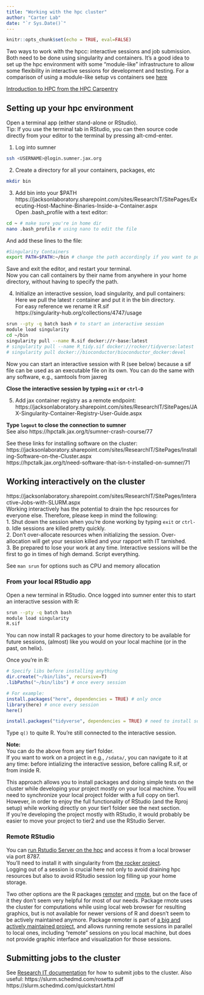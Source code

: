 ```yaml
---
title: "Working with the hpc cluster"
author: "Carter Lab"
date: "`r Sys.Date()`"
---
```


```r
knitr::opts_chunk$set(echo = TRUE, eval=FALSE)
```

Two ways to work with the hpcc: interactive sessions and job submission. Both need to be done using singularity and containers. It's a good idea to set up the hpc environment with some "module-like" infrastructure to allow some flexibility in interactive sessions for development and testing.
For a comparison of using a module-like setup vs containers see [here](https://hpctalk.jax.org/t/need-software-that-isn-t-installed-on-sumner/71)  

[Introduction to HPC from the HPC Carpentry](https://hpc-carpentry.github.io/hpc-intro/)

## Setting up your hpc environment
Open a terminal app (either stand-alone or RStudio).  
Tip: If you use the terminal tab in RStudio, you can then source code directly from your editor to the terminal by pressing alt-cmd-enter.

1. Log into sumner  
```bash
ssh <USERNAME>@login.sumner.jax.org
```

2. Create a directory for all your containers, packages, etc    
```bash
mkdir bin
```

3. Add bin into your $PATH  
https://jacksonlaboratory.sharepoint.com/sites/ResearchIT/SitePages/Executing-Host-Machine-Binaries-Inside-a-Container.aspx  
Open .bash_profile with a text editor:
```bash
cd ~ # make sure you're in home dir
nano .bash_profile # using nano to edit the file
```
And add these lines to the file:
```bash
#Singularity Containers
export PATH=$PATH:~/bin # change the path accordingly if you want to put the bin elsewhere
```
Save and exit the editor, and restart your terminal.  
Now you can call containers by their name from anywhere in your home directory, without having to specify the path.

4. Initialize an interactive session, load singularity, and pull containers:  
Here we pull the latest r container and put it in the bin directory.  
For easy reference we rename it R.sif  
https://singularity-hub.org/collections/4747/usage  
```bash
srun --pty -q batch bash # to start an interactive session
module load singularity
cd ~/bin
singularity pull --name R.sif docker://r-base:latest
# singularity pull --name R_tidy.sif docker://rocker/tidyverse:latest
# singularity pull docker://bioconductor/bioconductor_docker:devel
```
Now you can start an interactive session with R (see below) because a sif file can be used as an executable file on its own. 
You can do the same with any software, e.g., samtools from jaxreg

**Close the interactive session by typing ```exit``` or ```ctrl-D```**  

5. Add jax container registry as a remote endpoint:  
https://jacksonlaboratory.sharepoint.com/sites/ResearchIT/SitePages/JAX-Singularity-Container-Registry-User-Guide.aspx  

**Type ```logout``` to close the connection to sumner**  
See also https://hpctalk.jax.org/t/sumner-crash-course/77  

See these links for installing software on the cluster:
https://jacksonlaboratory.sharepoint.com/sites/ResearchIT/SitePages/Installing-Software-on-the-Cluster.aspx  
https://hpctalk.jax.org/t/need-software-that-isn-t-installed-on-sumner/71  

## Working interactively on the cluster
https://jacksonlaboratory.sharepoint.com/sites/ResearchIT/SitePages/Interactive-Jobs-with-SLURM.aspx  
Working interactively has the potential to drain the hpc resources for everyone else. Therefore, please keep in mind the following:  
1. Shut down the session when you're done working by typing ```exit``` or ```ctrl-D```. Idle sessions are killed pretty quickly.  
2. Don't over-allocate resources when initializing the session. Over-allocation will get your session killed and your rapport with IT tarnished.   
3. Be prepared to lose your work at any time. Interactive sessions will be the first to go in times of high demand. Script everything.  

See ```man srun``` for options such as CPU and memory allocation  

### From your local RStudio app
Open a new terminal in RStudio. Once logged into sumner enter this to start an interactive session with R:  
```bash
srun --pty -q batch bash
module load singularity
R.sif
```
You can now install R packages to your home directory to be available for future sessions, (almost) like you would on your local machine (or in the past, on helix).  

Once you're in R:
```r
# Specify libs before installing anything
dir.create("~/bin/libs", recursive=T)
.libPaths("~/bin/libs") # once every session

# For example:
install.packages("here", dependencies = TRUE) # only once
library(here) # once every session
here()

install.packages("tidyverse", dependencies = TRUE) # need to install some dependencies manually FIND CONTAINER TO REPLACE R.sif
```
Type ```q()``` to quite R. You're still connected to the interactive session.  

**Note:**  
You can do the above from any tier1 folder.  
If you want to work on a project in e.g., ```/sdata/```, you can navigate to it at any time: before intializing the interactive session, before calling R.sif, or from inside R.  

This approach allows you to install packages and doing simple tests on the cluster while developing your project mostly on your local machine. You will need to synchronize your local project folder with a full copy on tier1.
However, in order to enjoy the full functionality of RStudio (and the Rproj setup) while working directly on your tier1 folder see the next section.  
If you're developing the project mostly with RStudio, it would probably be easier to move your project to tier2 and use the RStudio Server.

### Remote RStudio

You can [run Rstudio Server on the hpc](https://divingintogeneticsandgenomics.rbind.io/post/run-rstudio-server-with-singularity-on-hpc/) and access it from a local browser via port 8787.  
You'll need to install it with singularity from [the rocker project](https://www.rocker-project.org/use/singularity/).  
Logging out of a session is crucial here not only to avoid draining hpc resources but also to avoid RStudio session log filling up your home storage.  

Two other options are the R packages [remoter](https://cran.r-project.org/web/packages/remoter/index.html) and [rmote](https://github.com/cloudyr/rmote), but on the face of it they don't seem very helpful for most of our needs. Package rmote uses the cluster for computations while using local web browser for resulting graphics, but is not available for newer versions of R and doesn't seem to be actively maintained anymore. Package remoter is part of [a big and actively maintained project](https://pbdr.org/index.html), and allows running remote sessions in parallel to local ones, including "remote" sessions on you local machine, but does not provide graphic interface and visualization for those sessions.

## Submitting jobs to the cluster
See [Research IT documentation](https://jacksonlaboratory.sharepoint.com/sites/ResearchIT/SitePages/Documentation.aspx) for how to submit jobs to the cluster.
Also useful:
https://slurm.schedmd.com/rosetta.pdf
https://slurm.schedmd.com/quickstart.html


